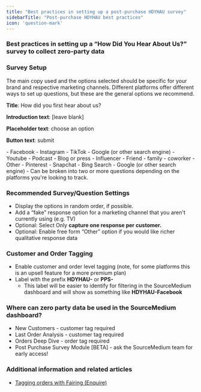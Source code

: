 ```yaml
---
title: "Best practices in setting up a post-purchase HDYHAU survey"
sidebarTitle: "Post-purchase HDYHAU best practices"
icon: 'question-mark'
---
```

### Best practices in setting up a “How Did You Hear About Us?” survey to collect zero-party data

### Survey Setup

The main copy used and the options selected should be specific for your brand and respective marketing channels. Different platforms offer different ways to set up questions, but these are the general options we recommend.

**Title**: How did you first hear about us?

**Introduction text**: [leave blank]

**Placeholder text**: choose an option

**Button text**: submit

<Accordion title="Standard response options:">
- Facebook
- Instagram
- TikTok
- Google (or other search engine)
- Youtube
- Podcast
- Blog or press
- Influencer
- Friend - family - coworker
- Other
</Accordion>

<Accordion title = "Other channels to consider [not necessary if small spend]:"> 
- Pinterest
- Snapchat
- Bing Search
- Google (or other search engine) 
    - Can be broken into two or more questions depending on the platforms you're looking to track.
</Accordion>

### Recommended Survey/Question Settings

- Display the options in random order, if possible.
- Add a “fake” response option for a marketing channel that you aren't currently using (e.g. TV)
- Optional: Select Only **capture one response per customer.**
- Optional: Enable free form “Other” option if you would like richer qualitative response data

### Customer and Order Tagging

- Enable customer and order level tagging (note, for some platforms this is an upsell feature for a more premium plan)
- Label with the prefix **HDYHAU-** or **PPS-**
    - This label will be easier to identify for filtering in the SourceMedium dashboard and will show as something like **HDYHAU-Facebook**

### Where can zero party data be used in the SourceMedium dashboard?

- New Customers - customer tag required
- Last Order Analysis - customer tag required
- Orders Deep Dive - order tag required
- Post Purchase Survey Module [BETA] - ask the SourceMedium team for early access!

### Additional information and related articles

- [Tagging orders with Fairing (Enquire)](https://help.sourcemedium.com/articles/how-do-i-tag-orders-with-post-purchase-survey-results-from-enquire)